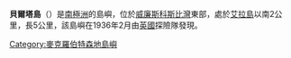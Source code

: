 {{Coord|67|23|S|59|39|E|source:GNIS|display=title}}

'''貝爾塔島'''（{{lang-en|Bertha Island}}）是[[南極洲|南極洲]]的島嶼，位於[[威廉斯科斯比灣|威廉斯科斯比灣]]東部，處於[[艾拉島_(南極洲)|艾拉島]]以南2公里，長5公里，該島嶼在1936年2月由[[英國|英國]]探險隊發現。

{{DEFAULTSORT:Bertha Island}}
[[Category:麥克羅伯特森地島嶼|Category:麥克羅伯特森地島嶼]]


{{MacRobertsonLand-geo-stub}}